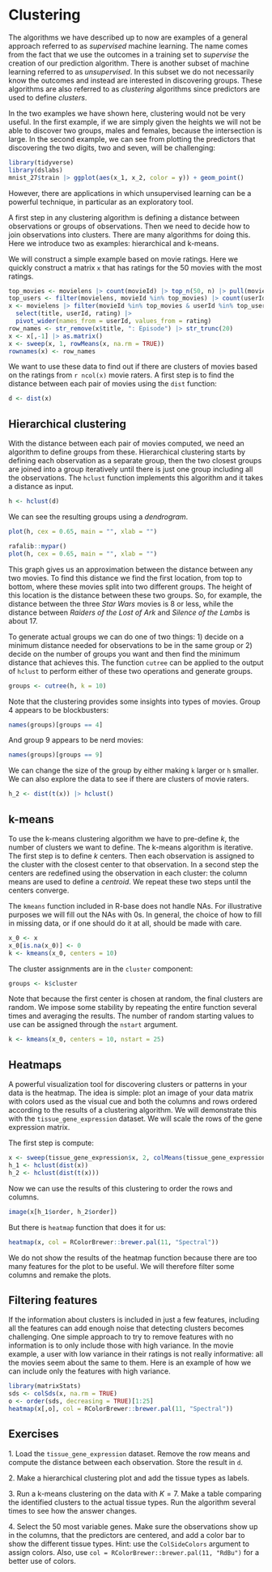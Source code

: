 # Clustering {#sec-clustering}

The algorithms we have described up to now are examples of a general approach referred to as _supervised_ machine learning. The name comes from the fact that we use the outcomes in a training set to _supervise_ the creation of our prediction algorithm. There is another subset of machine learning referred to as _unsupervised_. In this subset we do not necessarily know the outcomes and instead are interested in discovering groups. These algorithms are also referred to as _clustering_ algorithms since predictors are used to define _clusters_. 

In the two examples we have shown here, clustering would not be very useful. In the first example, if we are simply given the heights we will not be able to discover two groups, males and females, because the intersection is large. In the second example, we can see from plotting the predictors that discovering the two digits, two and seven, will be challenging:

```r
library(tidyverse)
library(dslabs)
mnist_27$train |> ggplot(aes(x_1, x_2, color = y)) + geom_point()
```

However, there are applications in which unsupervised learning can be a powerful technique, in particular as an exploratory tool. 

A first step in any clustering algorithm is defining a distance between observations or groups of observations. Then we need to decide how to join observations into clusters. There are many algorithms for doing this. Here we introduce two as examples: hierarchical and k-means.

We will construct a simple example based on movie ratings. Here we quickly construct a matrix `x` that has ratings for the 50 movies with the most ratings.

```r
top_movies <- movielens |> count(movieId) |> top_n(50, n) |> pull(movieId)
top_users <- filter(movielens, movieId %in% top_movies) |> count(userId) |> top_n(50, n) |> pull(userId)
x <- movielens |> filter(movieId %in% top_movies & userId %in% top_users) |>
  select(title, userId, rating) |>
  pivot_wider(names_from = userId, values_from = rating)
row_names <- str_remove(x$title, ": Episode") |> str_trunc(20)
x <- x[,-1] |> as.matrix()
x <- sweep(x, 1, rowMeans(x, na.rm = TRUE))
rownames(x) <- row_names
```

We want to use these data to find out if there are clusters of movies based on the ratings from  `r ncol(x)` movie raters. A first step is to find the distance between each pair of movies using the `dist` function: 

```r
d <- dist(x)
```

## Hierarchical clustering

With the distance between each pair of movies computed, we need an algorithm to define groups from these. Hierarchical clustering starts by defining each observation as a separate group, then the two closest groups are joined into a group iteratively until there is just one group including all the observations. The `hclust` function implements this algorithm and it takes a distance as input.

```r
h <- hclust(d)
```

We can see the resulting groups using a _dendrogram_. 

```r
plot(h, cex = 0.65, main = "", xlab = "")
```

```r
rafalib::mypar()
plot(h, cex = 0.65, main = "", xlab = "")
```

This graph gives us an approximation between the distance between any two movies. To find this distance we find the first location, from top to bottom, where these movies split into two different groups. The height of this location is the distance between these two groups. So, for example, the distance between the three _Star Wars_ movies is 8 or less, while the distance between _Raiders of the Lost of Ark_ and _Silence of the Lambs_ is about 17.

To generate actual groups we can do one of two things: 1) decide on a minimum distance needed for observations to be in the same group or 2) decide on the number of groups you want and then find the minimum distance that achieves this. The function `cutree` can be applied to the output of `hclust` to perform either of these two operations and generate groups.

```r
groups <- cutree(h, k = 10)
```

Note that the clustering provides some insights into types of movies. Group 4 appears to be 
blockbusters:

```r
names(groups)[groups == 4]
```

And group 9 appears to be nerd movies:

```r
names(groups)[groups == 9]
```

We can change the size of the group by either making `k` larger or `h` smaller. We can also explore the data to see if there are clusters of movie raters.

```r
h_2 <- dist(t(x)) |> hclust()
```


## k-means

To use the k-means clustering algorithm we have to pre-define $k$, the number of clusters we want to define. The k-means algorithm is iterative.
The first step is to define $k$ centers. Then each observation is assigned to the cluster with the closest center to that observation. In a second step the centers are redefined using the observation in each cluster: the column means are used to define a _centroid_. We repeat these two steps until the centers converge.

The `kmeans` function included in R-base does not handle NAs. For illustrative purposes we will fill out the NAs with 0s. In general, the choice of how to fill in missing data, or if one should do it at all, should be made with care.

```r
x_0 <- x
x_0[is.na(x_0)] <- 0
k <- kmeans(x_0, centers = 10)
```

The cluster assignments are in the `cluster` component:

```r
groups <- k$cluster
```

Note that because the first center is chosen at random, the final clusters are random. We impose some stability by repeating the entire function several times and averaging the results. The number of random starting values to use can be assigned through the `nstart` argument.

```r
k <- kmeans(x_0, centers = 10, nstart = 25)
```

## Heatmaps

A powerful visualization tool for discovering clusters or patterns in your data is the heatmap. The idea is simple: plot an image of your data matrix with colors used as the visual cue and both the columns and rows ordered according to the results of a clustering algorithm. We will demonstrate this with the `tissue_gene_expression` dataset. We will scale the rows of the gene expression matrix.

The first step is compute: 
```r
x <- sweep(tissue_gene_expression$x, 2, colMeans(tissue_gene_expression$x))
h_1 <- hclust(dist(x))
h_2 <- hclust(dist(t(x)))
```


Now we can use the results of this clustering to order the rows and columns.

```r
image(x[h_1$order, h_2$order])
```

But there is `heatmap` function that does it for us:

```r
heatmap(x, col = RColorBrewer::brewer.pal(11, "Spectral"))
```

We do not show the results of the heatmap function because there are too many features for the plot to be useful. We will therefore filter some columns and remake the plots.

## Filtering features

If the information about clusters is included in just a few features, including all the features can add enough noise that detecting clusters 
becomes challenging. One simple approach to try to remove features with no information is to only include those with high variance. In the movie example, a user with low variance in their ratings is not really informative: all the movies seem about the same to them. Here is an example of how we can include only the features with high variance.

```r
library(matrixStats)
sds <- colSds(x, na.rm = TRUE)
o <- order(sds, decreasing = TRUE)[1:25]
heatmap(x[,o], col = RColorBrewer::brewer.pal(11, "Spectral"))
```


## Exercises 

1\. Load the `tissue_gene_expression` dataset. Remove the row means and compute the distance between each observation. Store the result in `d`.


2\. Make a hierarchical clustering plot and add the tissue types as labels.


3\. Run a k-means clustering on the data with $K=7$. Make a table comparing the identified clusters to the actual tissue types. Run the algorithm several times to see how the answer changes.


4\. Select the 50 most variable genes. Make sure the observations show up in the columns, that the predictors are centered, and add a color bar to show the different tissue types. Hint: use the `ColSideColors` argument to assign colors. Also, use `col = RColorBrewer::brewer.pal(11, "RdBu")` for a better use of colors.

